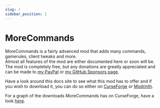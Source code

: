 ```yaml
---
slug: /
sidebar_position: 1
---
```


# MoreCommands
MoreCommands is a fairly advanced mod that adds many commands, gamerules, client tweaks and more.  
Almost all features of the mod are either documented here or soon will be.  
The mod is completely free, but any donations are greatly appreciated and can be made to 
[my PayPal](https://www.paypal.com/cgi-bin/webscr?return=https://www.curseforge.com/projects/250823&cn=Add+special+instructions+to+the+addon+author()&business=ptsmodss%40gmail.com&bn=PP-DonationsBF:btn_donateCC_LG.gif:NonHosted&cancel_return=https://www.curseforge.com/projects/250823&lc=US&item_name=MoreCommands+(from+curseforge.com)&cmd=_donations&rm=1&no_shipping=1&currency_code=USD)
or [my GitHub Sponsors page](https://github.com/sponsors/PlanetTeamSpeakk).

Have a look around this docs site to see what this mod has to offer and if you wish to download 
it, you can do so either on [CurseForge](https://www.curseforge.com/minecraft/mc-mods/morecommands) 
or [Modrinth](https://modrinth.com/mod/morecommands).  

For a graph of the downloads MoreCommands has on CurseForge, have a look [here](https://graphs.planetteamspeak.dev/d/IJilMrZgz/morecommands-downloads).
